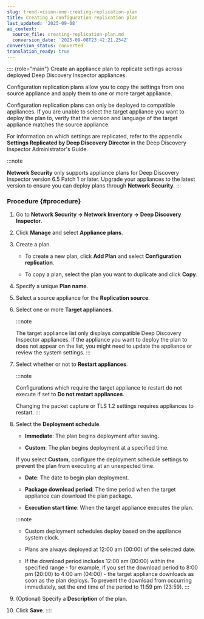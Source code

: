 ```yaml
---
slug: trend-vision-one-creating-replication-plan
title: Creating a configuration replication plan
last_updated: '2025-09-08'
ai_context:
  source_file: creating-replication-plan.md
  conversion_date: '2025-09-08T23:42:21.254Z'
conversion_status: converted
translation_ready: true
---
```


:::: {role="main"}
Create an appliance plan to replicate settings across deployed Deep Discovery Inspector appliances.

Configuration replication plans allow you to copy the settings from one source appliance and apply them to one or more target appliance.

Configuration replication plans can only be deployed to compatible appliances. If you are unable to select the target appliance you want to deploy the plan to, verify that the version and language of the target appliance matches the source appliance.

For information on which settings are replicated, refer to the appendix **Settings Replicated by Deep Discovery Director** in the Deep Discovery Inspector Administrator's Guide.

:::note

**Network Security** only supports appliance plans for Deep Discovery Inspector version 6.5 Patch 1 or later. Upgrade your appliances to the latest version to ensure you can deploy plans through **Network Security**.
:::

### Procedure {#procedure}

1.  Go to **Network Security → Network Inventory → Deep Discovery Inspector**.

2.  Click **Manage** and select **Appliance plans**.

3.  Create a plan.

    - To create a new plan, click **Add Plan** and select **Configuration replication**.

    - To copy a plan, select the plan you want to duplicate and click **Copy**.

4.  Specify a unique **Plan name**.

5.  Select a source appliance for the **Replication source**.

6.  Select one or more **Target appliances**.

    :::note

    The target appliance list only displays compatible Deep Discovery Inspector appliances. If the appliance you want to deploy the plan to does not appear on the list, you might need to update the appliance or review the system settings.
    :::

7.  Select whether or not to **Restart appliances**.

    :::note

    Configurations which require the target appliance to restart do not execute if set to **Do not restart appliances**.

    Changing the packet capture or TLS 1.2 settings requires appliances to restart.
    :::

8.  Select the **Deployment schedule**.

    - **Immediate**: The plan begins deployment after saving.

    - **Custom**: The plan begins deployment at a specified time.

    If you select **Custom**, configure the deployment schedule settings to prevent the plan from executing at an unexpected time.

    - **Date**: The date to begin plan deployment.

    - **Package download period**: The time period when the target appliance can download the plan package.

    - **Execution start time**: When the target appliance executes the plan.

    :::note

    - Custom deployment schedules deploy based on the appliance system clock.

    - Plans are always deployed at 12:00 am (00:00) of the selected date.

    - If the download period includes 12:00 am (00:00) within the specified range - for example, if you set the download period to 8:00 pm (20:00) to 4:00 am (04:00) - the target appliance downloads as soon as the plan deploys. To prevent the download from occurring immediately, set the end time of the period to 11:59 pm (23:59).
    :::

9.  (Optional) Specify a **Description** of the plan.

10. Click **Save**.
::::
